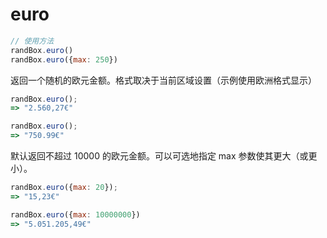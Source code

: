 # euro

```js
// 使用方法
randBox.euro()
randBox.euro({max: 250})
```

返回一个随机的欧元金额。格式取决于当前区域设置（示例使用欧洲格式显示）

```js
randBox.euro();
=> "2.560,27€"

randBox.euro();
=> "750.99€"
```

默认返回不超过 10000 的欧元金额。可以可选地指定 max 参数使其更大（或更小）。

```js
randBox.euro({max: 20});
=> "15,23€"

randBox.euro({max: 10000000})
=> "5.051.205,49€"
```
